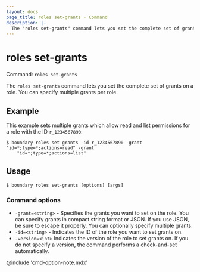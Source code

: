 ```yaml
---
layout: docs
page_title: roles set-grants - Command
description: |-
  The "roles set-grants" command lets you set the complete set of grants on a role.
---
```


# roles set-grants

Command: `roles set-grants`

The `roles set-grants` command lets you set the complete set of grants on a role.
You can specify multiple grants per role.

## Example

This example sets multiple grants which allow read and list permissions for a role with the ID `r_1234567890`:

```shell-session
$ boundary roles set-grants -id r_1234567890 -grant "id=*;type=*;actions=read" -grant
    "id=*;type=*;actions=list"
```

## Usage

<CodeBlockConfig hideClipboard>

```shell-session
$ boundary roles set-grants [options] [args]
```

</CodeBlockConfig>

### Command options

- `-grant=<string>` - Specifies the grants you want to set on the role.
You can specify grants in compact string format or JSON.
If you use JSON, be sure to escape it properly.
You can optionally specify multiple grants.
- `-id=<string>` - Indicates the ID of the role you want to set grants on.
- `-version=<int>` Indicates the version of the role to set grants on.
If you do not specify a version, the command performs a check-and-set automatically.

@include 'cmd-option-note.mdx'
